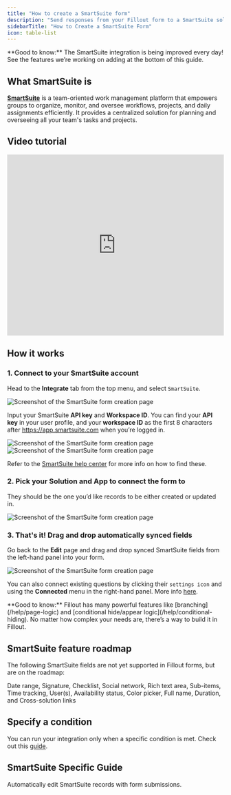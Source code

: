 ```yaml
---
title: "How to create a SmartSuite form"
description: "Send responses from your Fillout form to a SmartSuite solution. Drag and drop your fields into the form, and see answers appear in your app automatically."
sidebarTitle: "How to Create a SmartSuite Form"
icon: table-list
---
```


<Check>
  **Good to know:** The SmartSuite integration is being improved every day! See the features we’re working on adding at the bottom of this guide.
</Check>

## What SmartSuite is

[**SmartSuite**](https://www.smartsuite.com/about-us) is a team-oriented work management platform that empowers groups to organize, monitor, and oversee workflows, projects, and daily assignments efficiently. It provides a centralized solution for planning and overseeing all your team's tasks and projects.

## Video tutorial
<Frame>
   <iframe class="notion-asset-object-fit" src="https://www.loom.com/embed/b9fb55da189641c5b8bae8a2d60d80d6?hideEmbedTopBar=true" title="iframe video" frameborder="0" allowfullscreen="" loading="lazy" scrolling="auto" width="100%" height="420"></iframe>
</Frame>

## How it works

### 1. Connect to your SmartSuite account

Head to the **Integrate** tab from the top menu, and select `SmartSuite`.

<Frame>
  <img src="/images/Screenshot2025-02-17at10.22.31AM.png" alt="Screenshot of the SmartSuite form creation page" />
</Frame>

Input your SmartSuite **API key** and **Workspace ID**. You can find your **API key** in your user profile, and your **workspace ID** as the first 8 characters after https://app.smartsuite.com when you’re logged in.

<Frame>
  <img src="/images/smartsuiteapi.png" alt="Screenshot of the SmartSuite form creation page" />
</Frame>
<br />
<Frame>
  <img src="/images/smartsuiteapi2.png" alt="Screenshot of the SmartSuite form creation page" />
</Frame>

Refer to the [SmartSuite help center](https://help.smartsuite.com/en/articles/6096587-retrieving-your-api-key-and-workspace-id) for more info on how to find these.

### 2. Pick your Solution and App to connect the form to

They should be the one you’d like records to be either created or updated in.

<Frame>
  <img src="/images/Screenshot2025-02-17at10.23.08AM.png" alt="Screenshot of the SmartSuite form creation page" />
</Frame>

### 3. That's it\! Drag and drop automatically synced fields

Go back to the **Edit** page and drag and drop synced SmartSuite fields from the left-hand panel into your form.

<Frame>
  <img src="/images/Screenshot2025-02-17at10.34.14AM.png" alt="Screenshot of the SmartSuite form creation page" />
</Frame>

You can also connect existing questions by clicking their `settings icon` and using the **Connected** menu in the right-hand panel. More info [here](/help/additional-integration-mappings).

<Check>
  **Good to know:** Fillout has many powerful features like [branching](/help/page-logic) and [conditional hide/appear logic](/help/conditional-hiding). No matter how complex your needs are, there’s a way to build it in Fillout.
</Check>

## SmartSuite feature roadmap

The following SmartSuite fields are not yet supported in Fillout forms, but are on the roadmap:

Date range, Signature, Checklist, Social network, Rich text area, Sub-items, Time tracking, User(s), Availability status, Color picker, Full name, Duration, and Cross-solution links

## Specify a condition

You can run your integration only when a specific condition is met. Check out this [guide](/help/conditional-integration).

## SmartSuite Specific Guide

<CardGroup cols={3}>
  <Card title="Update existing SmartSuite records with a form" href="/help/update-smartsuite" icon="arrow-rotate-right" iconType="regular" color="#FFC738">
    Automatically edit SmartSuite records with form submissions.
  </Card>
</CardGroup>
